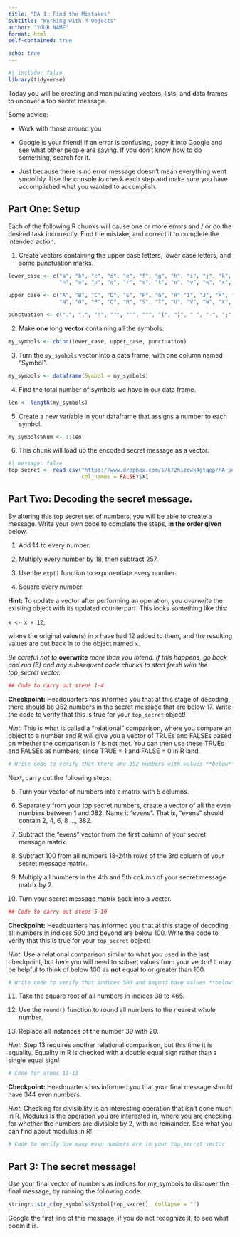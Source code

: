 ```yaml
---
title: "PA 1: Find the Mistakes"
subtitle: "Working with R Objects"
author: "YOUR NAME"
format: html
self-contained: true

echo: true
---
```


```r
#| include: false
library(tidyverse)
```

Today you will be creating and manipulating vectors, lists, and data frames to
uncover a top secret message.

Some advice:

+ Work with those around you

+ Google is your friend!  If an error is confusing, copy it into Google and see
what other people are saying.  If you don't know how to do something, search for
it.

+ Just because there is no error message doesn't mean everything went smoothly.
Use the console to check each step and make sure you have accomplished what you
wanted to accomplish.

## Part One: Setup

Each of the following R chunks will cause one or more errors and / or do the
desired task incorrectly.  Find the mistake, and correct it to complete the
intended action.

1. Create vectors containing the upper case letters, lower case letters, and
some punctuation marks.

```r
lower_case <- c("a", "b", "c", "d", "e", "f", "g", "h", "i", "j", "k", "l", "m",
                "n", "o", "p", "q", "r", "s", "t", "u", "v", "w", "x", "y", "z")

upper_case <- c("A", "B", "C", "D", "E", "F", "G", "H" "I", "J", "K", "L", "M",
                "N", "O", "P", "Q", "R", "S", "T", "U", "V", "W", "X", "Y", "Z")

punctuation <- c(".", ",", "!", "?", "'", """, "(", ")", " ", "-", ";", ":")
```

2. Make **one** long **vector** containing all the symbols.

```r
my_symbols <- cbind(lower_case, upper_case, punctuation)
```


3. Turn the `my_symbols` vector into a data frame, with one column named 
"Symbol".

```r
my_symbols <- dataframe(Symbol = my_symbols)
```


4. Find the total number of symbols we have in our data frame.  

```r
len <- length(my_symbols)
```


5. Create a new variable in your dataframe that assigns a number to each symbol.

```r
my_symbols%Num <- 1:len
```

6. This chunk will load up the encoded secret message as a vector.

```r
#| message: false
top_secret <- read_csv("https://www.dropbox.com/s/k72h1zewk4gtqep/PA_Secret_Code?dl=1", 
                       col_names = FALSE)$X1
```


## Part Two: Decoding the secret message.

By altering this top secret set of numbers, you will be able to create a
message. Write your own code to complete the steps, **in the order given**
below.

1. Add 14 to every number.

2. Multiply every number by 18, then subtract 257.

3. Use the `exp()` function to exponentiate every number.

4. Square every number.

**Hint:** To update a vector after performing an operation, you *overwrite* the 
existing object with its updated counterpart. This looks something like this:

`x <- x + 12`,

where the original value(s) in `x` have had 12 added to them, and the resulting 
values are put back in to the object named `x`.

*Be careful not to* **overwrite** *more than you intend. If this happens, go back and run (6) and any subsequent code chunks to start fresh with the top_secret vector.*

```r
## Code to carry out steps 1-4 


```

**Checkpoint:** Headquarters has informed you that at this stage of decoding,
there should be 352 numbers in the secret message that are below 17. Write the 
code to verify that this is true for your `top_secret` object! 

*Hint:* This is what is called a "relational" comparison, where you compare 
an object to a number and R will give you a vector of TRUEs and FALSEs based 
on whether the comparison is / is not met. You can then use these TRUEs and 
FALSEs as numbers, since TRUE = 1 and FALSE = 0 in R land.

```r
# Write code to verify that there are 352 numbers with values **below** 17


```

Next, carry out the following steps: 

5. Turn your vector of numbers into a matrix with 5 columns.

6. Separately from your top secret numbers, create a vector of all the even
numbers between 1 and 382. Name it "evens". That is, "evens" should contain
2, 4, 6, 8 ..., 382.

7. Subtract the "evens" vector from the first column of your secret message
matrix.

8. Subtract 100 from all numbers 18-24th rows of the 3rd column of your secret
message matrix.

9. Multiply all numbers in the 4th and 5th column of your secret message matrix
by 2.

10. Turn your secret message matrix back into a vector.

```r
## Code to carry out steps 5-10


```

**Checkpoint:** Headquarters has informed you that at this stage of decoding,
all numbers in indices 500 and beyond are below 100. Write the code to verify
that this is true for your `top_secret` object! 

*Hint:* Use a relational comparison similar to what you used in the last
checkpoint, but here you will need to subset values from your vector! It may be
helpful to think of below 100 as **not** equal to or greater than 100.


```r
# Write code to verify that indices 500 and beyond have values **below** 100


```


11. Take the square root of all numbers in indices 38 to 465.

12. Use the `round()` function to round all numbers to the nearest whole number.

13. Replace all instances of the number 39 with 20.

*Hint:* Step 13 requires another relational comparison, but this time it is
equality. Equality in R is checked with a double equal sign rather than a single
equal sign!

```r
# Code for steps 11-13

```


**Checkpoint:** Headquarters has informed you that your final message should
have 344 even numbers.

*Hint:* Checking for divisibility is an interesting operation that isn't done
much in R. Modulus is the operation you are interested in, where you are
checking for whether the numbers are divisible by 2, with no remainder. See what
you can find about modulus in R!

```r
# Code to verify how many even numbers are in your top_secret vector

```


## Part 3: The secret message!

Use your final vector of numbers as indices for my_symbols to discover the final
message, by running the following code:

```r
stringr::str_c(my_symbols$Symbol[top_secret], collapse = "")
```


Google the first line of this message, if you do not recognize it, to see what
poem it is.

